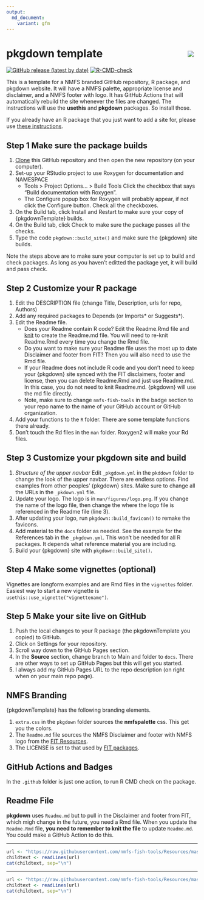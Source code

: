 ```yaml
---
output: 
  md_document:
    variant: gfm
---
```


<!-- README.md is generated from README.Rmd. Please edit that file -->

# pkgdown template <img src="man/figures/logo.png" align="right" style="padding: 10px"/>

<!-- badges: start -->

[![GitHub release (latest by
date)](https://img.shields.io/github/v/release/nmfs-fish-tools/pkgdownTemplate)](https://github.com/nmfs-fish-tools/pkgdownTemplate/releases)
[![R-CMD-check](https://github.com/nmfs-fish-tools/pkgdownTemplate/workflows/R-CMD-check/badge.svg)](https://github.com/nmfs-fish-tools/pkgdownTemplate/actions/workflows/R-CMD-check.yaml)
<!-- badges: end -->

This is a template for a NMFS branded GitHub repository, R package, and pkgdown website. It will have a NMFS palette, appropriate license and disclaimer, and a NMFS footer with logo.  It has GitHub Actions that will automatically rebuild the site whenever the files are changed.  The instructions will use the **usethis** and **pkgdown** packages. So install those.

If you already have an R package that you just want to add a site for, please use [these instructions](https://noaa-fisheries-integrated-toolbox.github.io/resources/workshops/NOAA-pkgdown/).

## Step 1 Make sure the package builds

1.  <span title="To clone a GitHub repository, copy the URL of the repo, then click the + sign in the top right and choose 'Import repository'. Import the repository into your own GitHub account; you probably want to give it the name of your R package. Then clone YOUR copy of pkgdownTemplate onto your computer. Work within that local clone of your pkgdownTemplate copy."><a href="">Clone</a></span> this GitHub repository and then open the new repository (on
    your computer).
2.  Set-up your RStudio project to use Roxygen for documentation and
    NAMESPACE
     -   Tools &gt; Project Options… &gt; Build Tools Click the checkbox that
    says “Build documentation with Roxygen”.
     -   The Configure popup box for Roxygen will probably appear, if not
    click the Configure button. Check all the checkboxes.
1.  On the Build tab, click Install and Restart to make sure your copy of {pkgdownTemplate} builds.
2.  On the Build tab, click Check to make sure the package passes all the checks.
3.  Type the code `pkgdown::build_site()` and make sure the {pkgdown} site builds.

Note the steps above are to make sure your computer is set up to build and
check packages. As long as you haven’t editted the package yet, it will
build and pass check.

## Step 2 Customize your R package

1.  Edit the DESCRIPTION file (change Title, Description, urls for repo,
    Authors)
2.  Add any required packages to Depends (or Imports\* or Suggests\*).
3.  Edit the Readme file.
    - Does your Readme contain R code? Edit the Readme.Rmd file and <span title="In RStudio, you will see the knit button when you open Readme.Rmd"><a href="">knit</a></span> to create the Readme.md file. You will need to re-knit Readme.Rmd every time you change the Rmd file.
    - Do you want to make sure your Readme file uses the most up to date Disclaimer and footer from FIT? Then you will also need to use the Rmd file.
    - If your Readme does not include R code and you don't need to keep your {pkgdown} site synced with the FIT disclaimers, footer and license, then you can delete Readme.Rmd and just use Readme.md. In this case, you do not need to knit Readme.md. {pkgdown} will use the md file directly.
    -  Note, make sure to change `nmfs-fish-tools` in the badge section to your repo name to the name of your GitHub account or GitHub organization.
6.  Add your functions to the `R` folder. There are some template
    functions there already.
5.  Don’t touch the Rd files in the `man` folder. Roxygen2 will make your Rd files.

## Step 3 Customize your **pkgdown** site and build

1.  *Structure of the upper navbar* Edit `_pkgdown.yml` in the `pkddown`
    folder to change the look of the upper navbar. There are endless
    options. Find examples from other peoples’ {pkgdown} sites. Make sure to change
    all the URLs in the `_pkdown.yml` file.
2.  Update your logo. The logo is in `man/figures/logo.png`. If you change the name of the logo file, then change the where the logo file is referenced in the Readme file (line 3). 
3.  After updating your logo, run `pkgdown::build_favicon()` to remake the favicons.
4.  Add material to the `docs` folder as needed. See the example for the
    References tab in the `_pkgdown.yml`. This won't be needed for all R packages. It depends what reference material you are including.
5.  Build your {pkgdown} site with `pkgdown::build_site()`.

## Step 4 Make some vignettes (optional)

Vignettes are longform examples and are Rmd files in the `vignettes`
folder. Easiest way to start a new vignette is
`usethis::use_vignette("vignettename")`.

## Step 5 Make your site live on GitHub

1.  Push the local changes to your R package (the pkgdownTemplate you copied) to GitHub.
2.  Click on Settings for your repository.
3.  Scroll way down to the GitHub Pages section.
4.  In the **Source** section, change branch to Main and folder to
    `docs`. There are other ways to set up GitHub Pages but this will
    get you started.
5.  I always add my GitHub Pages URL to the repo description (on right
    when on your main repo page).

## NMFS Branding

{pkgdownTemplate} has the following branding elements.

1.  `extra.css` in the `pkgdown` folder sources the **nmfspalette** css.
    This get you the colors.
2.  The `Readme.md` file sources the NMFS Disclaimer and footer with
    NMFS logo from the [FIT
    Resources](https://github.com/nmfs-fish-tools/Resources).
3.  The LICENSE is set to that used by [FIT
    packages](https://github.com/nmfs-fish-tools).

## GitHub Actions and Badges

In the `.github` folder is just one action, to run R CMD check on the
package.

## Readme File

**pkgdown** uses `Readme.md` but to pull in the Disclaimer and footer
from FIT, which migh change in the future, you need a Rmd file. When you update the `Readme.Rmd` file,
**you need to remember to knit the file** to update `Readme.md`. You could make a GitHub Action to do this.

<!-- Do not edit below. This adds the Disclaimer and NMFS footer. -->

****

```r
url <- "https://raw.githubusercontent.com/nmfs-fish-tools/Resources/master/Disclaimer.md"
childtext <- readLines(url)
cat(childtext, sep="\n")
```

****

```r
url <- "https://raw.githubusercontent.com/nmfs-fish-tools/Resources/master/footer.md" 
childtext <- readLines(url)
cat(childtext, sep="\n")
```


